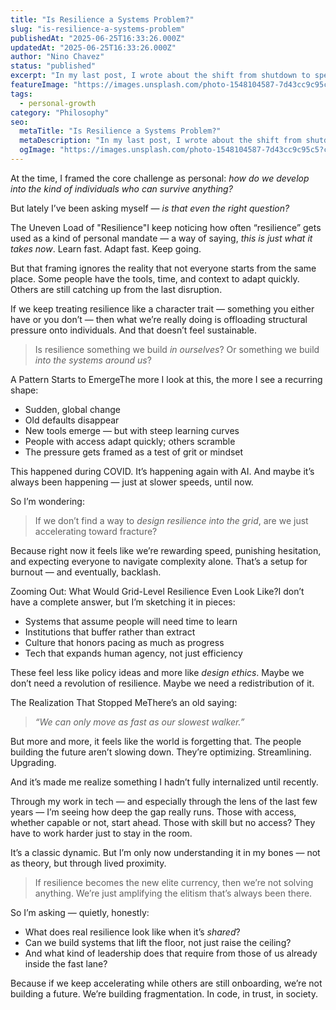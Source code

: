 ```yaml
---
title: "Is Resilience a Systems Problem?"
slug: "is-resilience-a-systems-problem"
publishedAt: "2025-06-25T16:33:26.000Z"
updatedAt: "2025-06-25T16:33:26.000Z"
author: "Nino Chavez"
status: "published"
excerpt: "In my last post, I wrote about the shift from shutdown to speedrun — how we’ve had to adapt, over and over again, just to keep moving. First to survive the pandemic. Now to keep up with AI."
featureImage: "https://images.unsplash.com/photo-1548104587-7d43cc9c95c5?crop=entropy&cs=tinysrgb&fit=max&fm=jpg&ixid=M3wxMTc3M3wwfDF8c2VhcmNofDV8fHJlc2lsaWVudHxlbnwwfHx8fDE3NTA4NjkxNDd8MA&ixlib=rb-4.1.0&q=80&w=2000"
tags:
  - personal-growth
category: "Philosophy"
seo:
  metaTitle: "Is Resilience a Systems Problem?"
  metaDescription: "In my last post, I wrote about the shift from shutdown to speedrun — how we’ve had to adapt, over and over again, just to keep moving. First to survive the pandemic. Now to keep up with AI."
  ogImage: "https://images.unsplash.com/photo-1548104587-7d43cc9c95c5?crop=entropy&cs=tinysrgb&fit=max&fm=jpg&ixid=M3wxMTc3M3wwfDF8c2VhcmNofDV8fHJlc2lsaWVudHxlbnwwfHx8fDE3NTA4NjkxNDd8MA&ixlib=rb-4.1.0&q=80&w=2000"
---
```

At the time, I framed the core challenge as personal: *how do we develop into the kind of individuals who can survive anything?*

But lately I’ve been asking myself — *is that even the right question?*

The Uneven Load of "Resilience"I keep noticing how often “resilience” gets used as a kind of personal mandate — a way of saying, *this is just what it takes now*. Learn fast. Adapt fast. Keep going.

But that framing ignores the reality that not everyone starts from the same place. Some people have the tools, time, and context to adapt quickly. Others are still catching up from the last disruption.

If we keep treating resilience like a character trait — something you either have or you don’t — then what we’re really doing is offloading structural pressure onto individuals.
And that doesn’t feel sustainable.

> Is resilience something we build *in ourselves*?
> Or something we build *into the systems around us*?

A Pattern Starts to EmergeThe more I look at this, the more I see a recurring shape:

- Sudden, global change
- Old defaults disappear
- New tools emerge — but with steep learning curves
- People with access adapt quickly; others scramble
- The pressure gets framed as a test of grit or mindset

This happened during COVID. It’s happening again with AI. And maybe it’s always been happening — just at slower speeds, until now.

So I’m wondering:

> If we don’t find a way to *design resilience into the grid*, are we just accelerating toward fracture?

Because right now it feels like we’re rewarding speed, punishing hesitation, and expecting everyone to navigate complexity alone. That’s a setup for burnout — and eventually, backlash.

Zooming Out: What Would Grid-Level Resilience Even Look Like?I don’t have a complete answer, but I’m sketching it in pieces:

- Systems that assume people will need time to learn
- Institutions that buffer rather than extract
- Culture that honors pacing as much as progress
- Tech that expands human agency, not just efficiency

These feel less like policy ideas and more like *design ethics*.
Maybe we don’t need a revolution of resilience. Maybe we need a redistribution of it.

The Realization That Stopped MeThere’s an old saying:

> *“We can only move as fast as our slowest walker.”*

But more and more, it feels like the world is forgetting that. The people building the future aren’t slowing down. They’re optimizing. Streamlining. Upgrading.

And it’s made me realize something I hadn’t fully internalized until recently.

Through my work in tech — and especially through the lens of the last few years — I’m seeing how deep the gap really runs. Those with access, whether capable or not, start ahead. Those with skill but no access? They have to work harder just to stay in the room.

It’s a classic dynamic. But I’m only now understanding it in my bones — not as theory, but through lived proximity.

> If resilience becomes the new elite currency, then we’re not solving anything.
> We’re just amplifying the elitism that’s always been there.

So I’m asking — quietly, honestly:

- What does real resilience look like when it’s *shared*?
- Can we build systems that lift the floor, not just raise the ceiling?
- And what kind of leadership does that require from those of us already inside the fast lane?

Because if we keep accelerating while others are still onboarding, we’re not building a future.
We’re building fragmentation. In code, in trust, in society.
